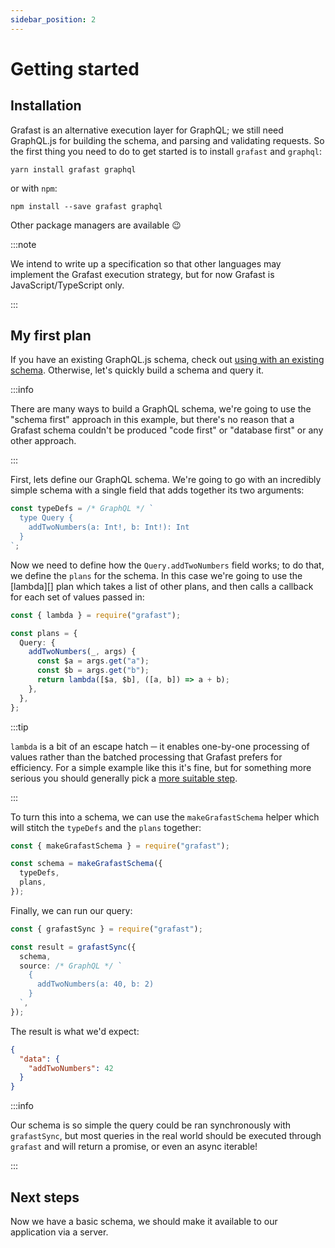```yaml
---
sidebar_position: 2
---
```


# Getting started

## Installation

Grafast is an alternative execution layer for GraphQL; we still need GraphQL.js
for building the schema, and parsing and validating requests. So the first thing
you need to do to get started is to install `grafast` and `graphql`:

```
yarn install grafast graphql
```

or with `npm`:

```
npm install --save grafast graphql
```

Other package managers are available :wink:

:::note

We intend to write up a specification so that other languages may implement the
Grafast execution strategy, but for now Grafast is JavaScript/TypeScript only.

:::

## My first plan

If you have an existing GraphQL.js schema, check out
[using with an existing schema](./existing-schema). Otherwise, let's quickly
build a schema and query it.

:::info

There are many ways to build a GraphQL schema, we're going to use the "schema
first" approach in this example, but there's no reason that a Grafast schema
couldn't be produced "code first" or "database first" or any other approach.

:::

First, lets define our GraphQL schema. We're going to go with an incredibly
simple schema with a single field that adds together its two arguments:

```ts
const typeDefs = /* GraphQL */ `
  type Query {
    addTwoNumbers(a: Int!, b: Int!): Int
  }
`;
```

Now we need to define how the `Query.addTwoNumbers` field works; to do that, we
define the `plans` for the schema. In this case we're going to use the
[lambda][] plan which takes a list of other plans, and then calls a callback for
each set of values passed in:

```ts
const { lambda } = require("grafast");

const plans = {
  Query: {
    addTwoNumbers(_, args) {
      const $a = args.get("a");
      const $b = args.get("b");
      return lambda([$a, $b], ([a, b]) => a + b);
    },
  },
};
```

:::tip

`lambda` is a bit of an escape hatch ─ it enables one-by-one processing of
values rather than the batched processing that Grafast prefers for efficiency.
For a simple example like this it's fine, but for something more serious you
should generally pick a [more suitable step](./standard-steps).

:::

To turn this into a schema, we can use the `makeGrafastSchema` helper which will
stitch the `typeDefs` and the `plans` together:

```ts
const { makeGrafastSchema } = require("grafast");

const schema = makeGrafastSchema({
  typeDefs,
  plans,
});
```

Finally, we can run our query:

```ts
const { grafastSync } = require("grafast");

const result = grafastSync({
  schema,
  source: /* GraphQL */ `
    {
      addTwoNumbers(a: 40, b: 2)
    }
  `,
});
```

The result is what we'd expect:

```json
{
  "data": {
    "addTwoNumbers": 42
  }
}
```

:::info

Our schema is so simple the query could be ran synchronously with `grafastSync`,
but most queries in the real world should be executed through `grafast` and will
return a promise, or even an async iterable!

:::

## Next steps

Now we have a basic schema, we should make it available to our application via a
server.
